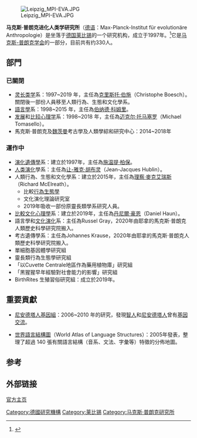{{noteTA|1=zh-cn:进化;zh-tw:演化;zh-hk:進化}}
[[File:Leipzig_MPI-EVA.JPG|thumb]]

'''马克斯·普朗克进化人类学研究所'''（[[德语|德语]]：Max-Planck-Institut für evolutionäre Anthropologie）是坐落于[[德国|德国]][[莱比锡|莱比锡]]的一个研究机构，成立于1997年。<ref name="official">{{cite web|url=http://www.eva.mpg.de/english/institut.htm|title=History|publisher=MPI EVA|accessdate=2010-02-07|deadurl=yes|archiveurl=https://web.archive.org/web/20100204094902/http://www.eva.mpg.de/english/institut.htm|archivedate=2010-02-04}}</ref>它是[[马克斯-普朗克学会|马克斯-普朗克学会]]的一部分，目前共有约330人。

==部門==
===已關閉===

* [[灵长类学|灵长类学]]系：1997~2019 年，主任為[[克里斯托·伯施|克里斯托·伯施]]（Christophe Boesch）。關閉後一部份人員移至人類行為、生態和文化學系。
* [[語言學|語言學]]系：1998~2015 年，主任為[[伯纳德·科姆里|伯纳德·科姆里]]。
* [[发展心理学|发展]]和[[比较心理学|比较心理学]]系：1998~2018 年，主任為[[迈克尔·托马塞罗|迈克尔·托马塞罗]]（Michael Tomasello）。
* 馬克斯·普朗克及[[魏茨曼科學研究學院|魏茨曼]]考古學及人類學綜和研究中心：2014~2018年
===運作中===
* [[演化遺傳學|演化遺傳學]]系：建立於1997年，主任為[[施温提·柏保|施温提·柏保]]。
* [[人类演化|人类演化]]學系：主任為[[让-雅克·胡布灵|让-雅克·胡布灵]]（Jean-Jacques Hublin）。
* 人類行為、生態和文化學系：建立於2015年，主任為[[理察·麥克艾瑞斯|理察·麥克艾瑞斯]]（Richard McElreath）。
** 比較[[行為生態學|行為生態學]]
** 文化演化理論研究室
** 2019年吸收一部份原靈長類學系研究人員。
* [[比較心理學|比較]][[文化心理學|文化心理學]]系：建立於2019年，主任為[[丹尼爾·豪恩|丹尼爾·豪恩]]（Daniel Haun）。
* 語言學和[[文化演化|文化演化]]系：主任為Russel Gray，2020年由耶拿的馬克斯·普朗克人類歷史科學研究院搬入。
* 考古遺傳學系：主任為Johannes Krause，2020年由耶拿的馬克斯·普朗克人類歷史科學研究院搬入。
* 單細胞基因體學研究組
* 靈長類行為生態學研究組
* 「以Cuvette Centrale地區作為藥用植物庫」研究組
* 「黑猩猩早年經驗對社會能力的影響」研究組
* BirthRites 生殖習俗研究組：成立於2019年。

==重要貢獻==

* [[尼安德塔人基因組|尼安德塔人基因組]]：2006~2010 年的研究，發現[[智人|智人]]和[[尼安德塔人|尼安德塔人]]曾有[[基因交流|基因交流]]。

* [[世界語言結構圖|世界語言結構圖]]（World Atlas of Language Structures）：2005年發表，整理了超過 140 張有關語言結構（音系、文法、字彙等）特徵的分佈地圖。

==参考==
{{reflist}}

==外部链接==
[http://www.eva.mpg.de/ 官方主页] {{Wayback|url=http://www.eva.mpg.de/ |date=20100120091835 }}

{{Authority control}}
{{science-stub}}

[[Category:德國研究機構|Category:德國研究機構]]
[[Category:莱比锡|Category:莱比锡]]
[[Category:马克斯·普朗克研究所|Category:马克斯·普朗克研究所]]